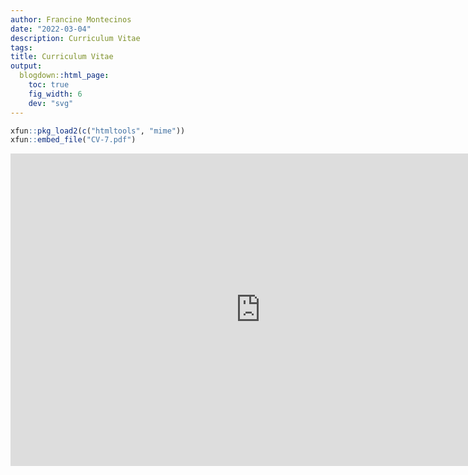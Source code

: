 ```yaml
---
author: Francine Montecinos
date: "2022-03-04"
description: Curriculum Vitae
tags:
title: Curriculum Vitae
output:
  blogdown::html_page:
    toc: true
    fig_width: 6
    dev: "svg"
---
```


```r
xfun::pkg_load2(c("htmltools", "mime"))
xfun::embed_file("CV-7.pdf")
```

<body>
    <center>
        <embed src=
"https://media.geeksforgeeks.org/wp-content/cdn-uploads/20210101201653/PDF.pdf" 
               width="800"
               height="500">
    </center>
</body>



